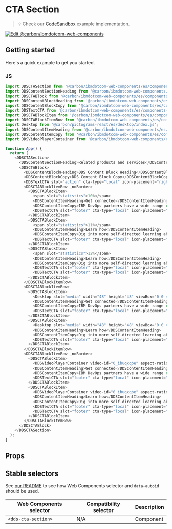 
# CTA Section

> 💡 Check our
> [CodeSandbox](https://githubbox.com/carbon-design-system/carbon-for-ibm-dotcom/tree/main/packages/web-components/examples/codesandbox/components-react/cta-section)
> example implementation.

[![Edit @carbon/ibmdotcom-web-components](https://codesandbox.io/static/img/play-codesandbox.svg)](https://githubbox.com/carbon-design-system/carbon-for-ibm-dotcom/tree/main/packages/web-components/examples/codesandbox/components-react/cta-section)

## Getting started

Here's a quick example to get you started.

### JS

```javascript
import DDSCTASection from '@carbon/ibmdotcom-web-components/es/components-react/cta-section/cta-section.js';
import DDSContentSectionHeading from '@carbon/ibmdotcom-web-components/es/components-react/content-section/content-section-heading';
import DDSCTABlock from '@carbon/ibmdotcom-web-components/es/components-react/cta-block/cta-block';
import DDSContentBlockHeading from '@carbon/ibmdotcom-web-components/es/components-react/content-block/content-block-heading';
import DDSContentBlockCopy from '@carbon/ibmdotcom-web-components/es/components-react/content-block/content-block-copy';
import DDSTextCTA from '@carbon/ibmdotcom-web-components/es/components-react/cta/text-cta';
import DDSCTABlockItem from '@carbon/ibmdotcom-web-components/es/components-react/cta-block/cta-block-item';
import DDSCTABlockItemRow from '@carbon/ibmdotcom-web-components/es/components-react/cta-block/cta-block-item-row';
import Desktop from '@carbon/pictograms-react/es/desktop/index.js';
import DDSContentItemHeading from '@carbon/ibmdotcom-web-components/es/components-react/content-item/content-item-heading';
import DDSContentItemCopy from '@carbon/ibmdotcom-web-components/es/components-react/content-item/content-item-copy';
import DDSVideoPlayerContainer from '@carbon/ibmdotcom-web-components/es/components-react/video-player/video-player-container';

function App() {
  return (
    <DDSCTASection>
      <DDSContentSectionHeading>Related products and services</DDSContentSectionHeading>
      <DDSCTABlock>
        <DDSContentBlockHeading>DDS Content Block Heading</DDSContentBlockHeading>
        <DDSContentBlockCopy>DDS Content Block Copy</DDSContentBlockCopy>
        <DDSTextCTA slot="action" cta-type="local" icon-placement="right" href="https://www.example.com">Browse tutorials</DDSTextCTA>
        <DDSCTABlockItemRow _noBorder>
          <DDSCTABlockItem>
            <span slot="statistics">10%</span>
            <DDSContentItemHeading>Get connected</DDSContentItemHeading>
            <DDSContentItemCopy>IBM DevOps partners have a wide range of expertise. Find one to build that right solution for you.</DDSContentItemCopy>
            <DDSTextCTA slot="footer" cta-type="local" icon-placement="right" href="https://www.example.com">Find a partner</DDSTextCTA>
          </DDSCTABlockItem>
          <DDSCTABlockItem>
            <span slot="statistics">11%</span>
            <DDSContentItemHeading>Learn how</DDSContentItemHeading>
            <DDSContentItemCopy>Dig into more self-directed learning about DevOps methodologies.</DDSContentItemCopy>
            <DDSTextCTA slot="footer" cta-type="local" icon-placement="right" href="https://www.example.com">Find a partner</DDSTextCTA>
          </DDSCTABlockItem>
          <DDSCTABlockItem>
            <span slot="statistics">12%</span>
            <DDSContentItemHeading>Learn how</DDSContentItemHeading>
            <DDSContentItemCopy>Dig into more self-directed learning about DevOps methodologies.</DDSContentItemCopy>
            <DDSTextCTA slot="footer" cta-type="local" icon-placement="right" href="https://www.example.com">Browse tutorials</DDSTextCTA>
            <DDSTextCTA slot="footer" cta-type="local" icon-placement="right" href="https://www.example.com">Brows tutorials</DDSTextCTA>
          </DDSCTABlockItem>
        </DDSCTABlockItemRow>
        <DDSCTABlockItemRow>
          <DDSCTABlockItem>
            <Desktop slot="media" width="48" height="48" viewBox="0 0 48 48"/>
            <DDSContentItemHeading>Get connected</DDSContentItemHeading>
            <DDSContentItemCopy>IBM DevOps partners have a wide range of expertise. Find one to build that right solution for you.</DDSContentItemCopy>
            <DDSTextCTA slot="footer" cta-type="local" icon-placement="right" href="https://www.example.com">Find a partner</DDSTextCTA>
          </DDSCTABlockItem>
          <DDSCTABlockItem>
            <Desktop slot="media" width="48" height="48" viewBox="0 0 48 48"/>
            <DDSContentItemHeading>Learn how</DDSContentItemHeading>
            <DDSContentItemCopy>Dig into more self-directed learning about DevOps methodologies.</DDSContentItemCopy>
            <DDSTextCTA slot="footer" cta-type="local" icon-placement="right" href="https://www.example.com">Browse tutorials</DDSTextCTA>
          </DDSCTABlockItem>
        </DDSCTABlockItemRow>
        <DDSCTABlockItemRow _noBorder>
          <DDSCTABlockItem>
            <DDSVideoPlayerContainer video-id="0_ibuqxqbe" aspect-ratio="4x3" playing-mode="lightbox" slot="media" hide-caption/>
            <DDSContentItemHeading>Get connected</DDSContentItemHeading>
            <DDSContentItemCopy>IBM DevOps partners have a wide range of expertise. Find one to build that right solution for you.</DDSContentItemCopy>
            <DDSTextCTA slot="footer" cta-type="local" icon-placement="right" href="https://www.example.com">Find a partner</DDSTextCTA>
          </DDSCTABlockItem>
          <DDSCTABlockItem>
            <DDSVideoPlayerContainer video-id="0_ibuqxqbe" aspect-ratio="4x3" playing-mode="lightbox" slot="media" hide-caption/>
            <DDSContentItemHeading>Learn how</DDSContentItemHeading>
            <DDSContentItemCopy>Dig into more self-directed learning about DevOps methodologies.</DDSContentItemCopy>
            <DDSTextCTA slot="footer" cta-type="local" icon-placement="right" href="https://www.example.com">Browse tutorials</DDSTextCTA>
            <DDSTextCTA slot="footer" cta-type="local" icon-placement="right" href="https://www.example.com">Browse tutorials</DDSTextCTA>
          </DDSCTABlockItem>
        </DDSCTABlockItemRow>
      </DDSCTABlock>
    </DDSCTASection>
  );
}
```

## Props

<Props of={PropTypesRef} />

## Stable selectors

See [our README](https://github.com/carbon-design-system/carbon-for-ibm-dotcom/tree/main/packages/web-components#stable-selectors-for-analytics-and-integratione2e-testing-in-web-components) to see how Web Components selector and `data-autoid` should be used.

| Web Components selector | Compatibility selector | Description |
| ----------------------- | ---------------------- | ----------- |
| `<dds-cta-section>`        | N/A                    | Component   |

<Description markdown={contributing} />

